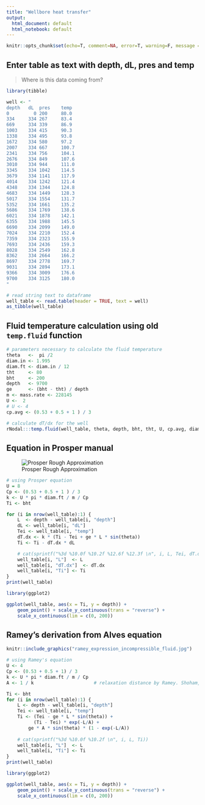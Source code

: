 ```yaml
---
title: "Wellbore heat transfer"
output:
  html_document: default
  html_notebook: default
---
```


```r
knitr::opts_chunk$set(echo=T, comment=NA, error=T, warning=F, message = F, fig.align = 'center')
```


## Enter table as text with depth, dL, pres and temp

> Where is this data coming from?

```r
library(tibble)

well <- "
depth	dL	pres	temp
0	      0	200	    80.0
334	    334	267	    83.4
669	    334	339	    86.9
1003	334	415	    90.3
1338	334	495	    93.8
1672	334	580	    97.2
2007	334	667	    100.7
2341	334	756	    104.1
2676	334	849	    107.6
3010	334	944	    111.0
3345	334	1042	114.5
3679	334	1141	117.9
4014	334	1242	121.4
4348	334	1344	124.8
4683	334	1449	128.3
5017	334	1554	131.7
5352	334	1661	135.2
5686	334	1769	138.6
6021	334	1878	142.1
6355	334	1988	145.5
6690	334	2099	149.0
7024	334	2210	152.4
7359	334	2323	155.9
7693	334	2436	159.3
8028	334	2549	162.8
8362	334	2664	166.2
8697	334	2778	169.7
9031	334	2894	173.1
9366	334	3009	176.6
9700	334	3125	180.0
"

# read string text to dataframe
well_table <- read.table(header = TRUE, text = well)
as_tibble(well_table)

```


## Fluid temperature calculation using old `temp.fluid` function
```r
# parameters necessary to calculate the fluid temperature
theta   <-  pi /2
diam.in <- 1.995
diam.ft <- diam.in / 12
tht     <- 80
bht     <- 200
depth   <- 9700
ge      <- (bht - tht) / depth
m <- mass.rate <- 228145
U <-  2
# U <- 4
cp.avg <- (0.53 + 0.5 + 1 ) / 3

# calculate dT/dx for the well
rNodal:::temp.fluid(well_table, theta, depth, bht, tht, U, cp.avg, diam.ft, mass.rate)
```



## Equation in Prosper manual

<div style="width:400px; height=400px">
![Prosper Rough Approximation](prosper_rough_approximation_temp_model.jpg)
</div>
    

```r
# using Prosper equation
U = 8
Cp <- (0.53 + 0.5 + 1 ) / 3
k <- U * pi * diam.ft / m / Cp
Ti <- bht

for (i in nrow(well_table):1) {
    L  <- depth - well_table[i, "depth"]
    dL <- well_table[i, "dL"]
    Tei <- well_table[i, "temp"]
    dT.dx <- k * (Ti - Tei + ge * L * sin(theta))
    Ti <- Ti - dT.dx * dL

    # cat(sprintf("%3d %10.0f %10.2f %12.6f %12.3f \n", i, L, Tei, dT.dx, Ti))
    well_table[i, "L"]  <- L
    well_table[i, "dT.dx"]  <- dT.dx
    well_table[i, "Ti"] <- Ti
}
print(well_table)

library(ggplot2)

ggplot(well_table, aes(x = Ti, y = depth)) +
    geom_point() + scale_y_continuous(trans = "reverse") +
    scale_x_continuous(lim = c(0, 200))

```


## Ramey's derivation from Alves equation
    

```r
knitr::include_graphics("ramey_expression_incompressible_fluid.jpg")
```

```r
# using Ramey's equation
U <- 4
Cp <- (0.53 + 0.5 + 1) / 3
k <- U * pi * diam.ft / m / Cp
A <- 1 / k                      # relaxation distance by Ramey. Shoham, pg 297

Ti <- bht
for (i in nrow(well_table):1) {
    L <- depth - well_table[i, "depth"]
    Tei <- well_table[i, "temp"]
    Ti <- (Tei - ge * L * sin(theta)) +
          (Ti - Tei) * exp(-L/A) +
        ge * A * sin(theta) * (1 - exp(-L/A))
    
    # cat(sprintf("%3d %10.0f %10.2f \n", i, L, Ti))
    well_table[i, "L"]  <- L
    well_table[i, "Ti"] <- Ti
}
print(well_table)

library(ggplot2)

ggplot(well_table, aes(x = Ti, y = depth)) +
    geom_point() + scale_y_continuous(trans = "reverse") +
    scale_x_continuous(lim = c(0, 200))
```


